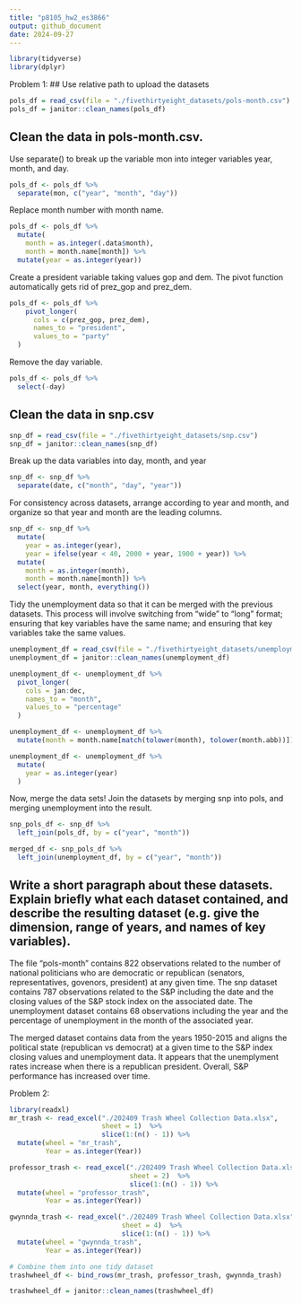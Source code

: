 ```yaml
---
title: "p8105_hw2_es3866"
output: github_document
date: 2024-09-27
---
```


```r
library(tidyverse)
library(dplyr)
```

Problem 1:
## Use relative path to upload the datasets

```r
pols_df = read_csv(file = "./fivethirtyeight_datasets/pols-month.csv")
pols_df = janitor::clean_names(pols_df)
```

## Clean the data in pols-month.csv. 
Use separate() to break up the variable mon into integer variables year, month, and day.

```r
pols_df <- pols_df %>%
  separate(mon, c("year", "month", "day"))
```

Replace month number with month name. 
```r
pols_df <- pols_df %>%
  mutate(
    month = as.integer(.data$month),
    month = month.name[month]) %>%
  mutate(year = as.integer(year))
```

Create a president variable taking values gop and dem. The pivot function automatically gets rid of prez_gop and prez_dem.

```r
pols_df <- pols_df %>%
    pivot_longer(
      cols = c(prez_gop, prez_dem),
      names_to = "president",
      values_to = "party"
  )
```

Remove the day variable.

```r
pols_df <- pols_df %>%
  select(-day)
```

## Clean the data in snp.csv

```r

snp_df = read_csv(file = "./fivethirtyeight_datasets/snp.csv")
snp_df = janitor::clean_names(snp_df)
```

Break up the data variables into day, month, and year

```r
snp_df <- snp_df %>%
  separate(date, c("month", "day", "year"))
```

For consistency across datasets, arrange according to year and month, and organize so that year and month are the leading columns.

```r
snp_df <- snp_df %>%  
  mutate(
    year = as.integer(year),
    year = ifelse(year < 40, 2000 + year, 1900 + year)) %>%
  mutate(
    month = as.integer(month),
    month = month.name[month]) %>%
  select(year, month, everything())
```


Tidy the unemployment data so that it can be merged with the previous datasets. This process will involve switching from “wide” to “long” format; ensuring that key variables have the same name; and ensuring that key variables take the same values.

```r
unemployment_df = read_csv(file = "./fivethirtyeight_datasets/unemployment.csv")
unemployment_df = janitor::clean_names(unemployment_df)
```

```r
unemployment_df <- unemployment_df %>%
  pivot_longer(
    cols = jan:dec,
    names_to = "month",
    values_to = "percentage"
  )
```

```r
unemployment_df <- unemployment_df %>%
  mutate(month = month.name[match(tolower(month), tolower(month.abb))])
```

```r
unemployment_df <- unemployment_df %>%
  mutate(
    year = as.integer(year)
  )
```

Now, merge the data sets!
Join the datasets by merging snp into pols, and merging unemployment into the result.

```r
snp_pols_df <- snp_df %>%
  left_join(pols_df, by = c("year", "month"))
```

```r
merged_df <- snp_pols_df %>%
  left_join(unemployment_df, by = c("year", "month"))
```

## Write a short paragraph about these datasets. Explain briefly what each dataset contained, and describe the resulting dataset (e.g. give the dimension, range of years, and names of key variables).

The file “pols-month” contains 822 observations related to the number of national politicians who are democratic or republican (senators, representatives, govenors, president) at any given time.
The snp dataset contains 787 observations related to the S&P including the date and the closing values of the S&P stock index on the associated date.
The unemployment dataset contains 68 observations including the year and the percentage of unemployment in the month of the associated year.

The merged dataset contains data from the years 1950-2015 and aligns the political state (republican vs democrat) at a given time to the S&P index closing values and unemployment data. It appears that the unemplyment rates increase when there is a republican president. Overall, S&P performance has increased over time.



Problem 2:

```r
library(readxl) 
mr_trash <- read_excel("./202409 Trash Wheel Collection Data.xlsx",
                       sheet = 1)  %>%
                       slice(1:(n() - 1)) %>%
  mutate(wheel = "mr_trash",
         Year = as.integer(Year))

professor_trash <- read_excel("./202409 Trash Wheel Collection Data.xlsx",
                              sheet = 2)  %>%
                              slice(1:(n() - 1)) %>%
  mutate(wheel = "professor_trash",
         Year = as.integer(Year))

gwynnda_trash <- read_excel("./202409 Trash Wheel Collection Data.xlsx",
                            sheet = 4)  %>%
                            slice(1:(n() - 1)) %>%
  mutate(wheel = "gwynnda_trash",
         Year = as.integer(Year))

# Combine them into one tidy dataset
trashwheel_df <- bind_rows(mr_trash, professor_trash, gwynnda_trash)

trashwheel_df = janitor::clean_names(trashwheel_df)
```


```r

```

